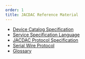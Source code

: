 ```yaml
---
order: 1
title: JACDAC Reference Material
---
```


* [Device Catalog Specification](./device-catalog)
* [Service Specification Language](./service-spec-language)
* [JACDAC Protocol Specification](./jacdac-protocol)
* [Serial Wire Protocol](./serial-protocol)
* [Glossary](./glossary)

